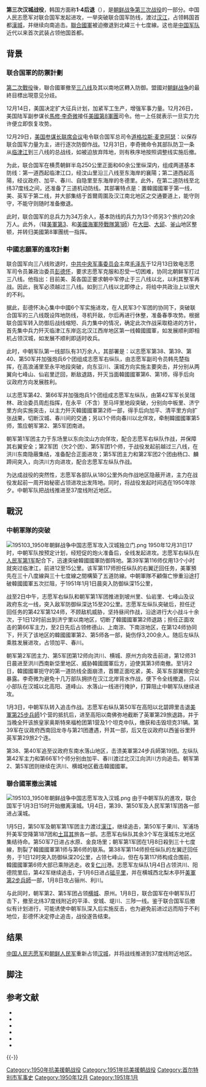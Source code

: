 {{Refimprove|time=2022-01-04T15:05:28+00:00}}
{{Infobox Military Conflict
|conflict=第三次汉城战役
|partof=[[朝鲜战争|朝鲜战争]]
|image=[[File:China_capture_Seoul.jpg|300px]]
|caption=中国人民志愿军慶祝佔領漢城
|date=1950年12月31日－1951年1月8日
|place=[[朝鮮半島|朝鮮半島]]
|result=[[中国人民志愿军|中国人民志愿军]]和[[朝鲜人民军|朝鲜人民军]]重新占领[[汉城|汉城]]
|combatant1={{Flagdeco|United Nations}} '''[[联合国|联合国]]'''<small>（[[联合国军|联合国军]]）</small>
* {{flagcountry|First Republic of Korea|1948}}
* {{flag|United States|1912}}
* {{flag|United Kingdom}}
* {{flag|Australia}}
* {{flag|Thailand}}
|combatant2={{flag|PRC}}<br>{{flag|North Korea}}
|commander1={{Flagdeco|UN}} [[道格拉斯·麦克阿瑟|道格拉斯·麦克阿瑟]]<br>{{Flagdeco|United States|1912}} [[馬修·李奇微|馬修·李奇微]]<br>{{Flagdeco|United States|1912}} [[尼德·阿爾蒙德|尼德·阿爾蒙德]]<br>{{flagdeco|Republic of Korea|1949}} [[白善燁|白善燁]]<br>{{flagdeco|Republic of Korea|1949}} [[張都暎|張都暎]]{{sfn|Chae|Chung|Yang|2001|p=242}}<br>{{Flagdeco|UK}} {{le|巴塞尔·科德|Basil Coad}}{{sfn|Appleman|1990|p=63}}<br>{{Flagdeco|UK}} {{le|托马斯·布罗迪|Thomas Brodie}}<br >{{Flagdeco|Thailand}} Kriengkrai Attanand{{sfn|Ministry of Patriots and Veterans Affairs|2010|p=119}}
|commander2={{flagdeco|PRC}} [[毛泽东|毛泽东]]<br>[[file:Socialist_red_flag.svg|20px]] [[彭德怀|彭德怀]]<br>[[file:Socialist_red_flag.svg|20px]] [[韩先楚|韩先楚]]<br>{{flagdeco|North Korea}} [[李權武|李權武]]
| units1      = ;{{Flagdeco|United States|1912}} [[美國第八軍團|美国第8集团军]]<br />
*{{Flagdeco|United States|1912}} {{tsl|en|I Corps (United States)|美国陆军第1军|第1军}}
**{{flagdeco|Republic of Korea|1949}} [[大韓民國第1步兵師|第1步兵师]]
**{{Flagdeco|United States|1912}} [[美国陆军第25轻步兵师|第25轻步兵师]]
**{{Flagdeco|United Kingdom}} [[英国陆军第27步兵旅|第27步兵旅]]
*{{Flagdeco|United States|1912}} {{tsl|en|IX Corps (United States)|美国陆军第4军|第4军}}
**{{flagdeco|Republic of Korea|1949}} {{tsl|en|6th Infantry Division (South Korea)|大韩民国第6步兵师|第6步兵师}}
**{{Flagdeco|United States|1912}} {{tsl|en|24th Infantry Division (United States)|美国陆军第24步兵旅|第24步兵旅}}
**{{Flagdeco|United Kingdom}} {{tsl|en|29th Infantry Brigade (United Kingdom)|英国陆军第29步兵旅|第29步兵旅}}
**{{Flagdeco|Australia}} {{tsl|en|Royal Australian Regiment|澳大利亚皇家军团}}
**{{Flagdeco|Thailand}} {{tsl|en|21st Infantry Regiment (Thailand)|泰国陆军第21步兵团|第21步兵团}}<ref name=kmpva_thai72>{{harvnb|Ministry of Patriots and Veterans Affairs|2010|p=72}}.</ref>
*{{flagdeco|Republic of Korea|1949}} {{tsl|en|III Corps (South Korea)|大韩民国第3军|第3军}}
**{{flagdeco|Republic of Korea|1949}} {{tsl|en|2nd Infantry Division (South Korea)|大韩民国第2步兵师|第2步兵师}}
**{{flagdeco|Republic of Korea|1949}} {{tsl|en|5th Infantry Division (South Korea)|大韩民国第5步兵师|第5步兵师}}
| units2      = ;[[file:Socialist_red_flag.svg|20px]] [[中国人民志愿军|志愿军第13兵团]]
*[[中国人民解放军陆军第八十二集团军|第38军]]
**[[中国人民解放军陆军合成第一一二旅|第112师]]
**[[中国人民解放军陆军合成第一一三旅|第113师]]
**[[中国人民武装警察部队第一一四师|第114师]]
*[[中国人民解放军陆军第七十九集团军|第39军]]
**[[中国人民解放军陆军合成第一一五旅|第115师]]
**[[中国人民解放军陆军合成第一一六旅|第116师]]
**[[中国人民武装警察部队第一一七师|第117师]]
*[[中国人民解放军陆军第四十集团军|第40军]]
**[[中国人民解放军陆军合成第一一八旅|第118师]]
**[[中国人民解放军陆军合成第一一九旅|第119师]]
**[[中国人民武装警察部队第一二〇师|第120师]]
*[[中国人民解放军陆军第七十四集团军|第42军]]
**[[中国人民解放军陆军合成第一二四旅|第124师]]
**{{tsl|en|125th Division (People's Republic of China)|中国人民解放军陆军第一二五师|第125师}}
**[[中国人民武装警察部队第一二六师|第126师]]
*[[中国人民解放军陆军第五十军|第50军]]
**{{tsl|en|148th Division (People's Republic of China)|中国人民解放军陆军第一四八师|第148师}}
**[[中国人民解放军陆军合成第五十二旅|第149师]]
**{{tsl|en|150th Division (People's Republic of China)|中国人民解放军陆军第一五〇师|第150师}}
*[[中国人民解放军陆军第六十六军|第66军]]
**[[中国人民解放军陆军合成第一九六旅|第196师]]
**{{tsl|en|197th Division (People's Republic of China)|中国人民解放军陆军第一九七师|第197师}}
**{{tsl|en|198th Division (People's Republic of China)|中国人民解放军陆军第一九八师|第198师}}
;{{Flagdeco|North Korea}} [[朝鲜人民军|朝鲜人民军]]
*[[朝鲜人民军第1军|第1军团]]
|strength1={{Flagicon|United States|1912}} 136,525人<br/> {{Flagdeco|United Kingdom}}{{Flagdeco|Australia}} 12,269人<br/> {{Flagdeco|South Korea|1948|size=23px}} 未知
|strength2=约170,000人
|casualties1={{Flagicon|United States|1912}} 481人伤亡{{sfn|Ecker|2005|p=74}}<br> {{Flagdeco|United Kingdom}} 300人伤亡{{sfn|Appleman|1990|p=71}}<br> {{Flagdeco|Australia}} 9人伤亡{{sfn|Coulthard-Clark|2001|p=262}}
|casualties2={{Flagicon|PRC}} 约5,800人伤亡{{sfn|Zhang|1995|p=132}}<br>{{Flagicon|North Korea}} 约2,700人伤亡{{sfn|Zhang|1995|p=132}}
|}}

'''第三次汉城战役'''，韩国方面称'''1·4后退'''（{{朝|汉=1·4 後退|谚=1·4 후퇴|名=南}}），是[[朝鲜战争|朝鲜战争]][[抗美援朝第三次战役|第三次战役]]的一部分。中国人民志愿军对联合国军发起进攻，一举突破联合国军防线，渡过[[漢江_(韓國)|汉江]]，占领韩国首都[[首爾|漢城]]，并继续向南追击。[[聯合國軍|聯合國軍]]被迫撤退到北緯三十七度線。这也是[[中国军事|中国军队]]近代以来首次武装占领他国首都。


==背景==
===联合国軍的防禦計劃===
[[抗美援朝第三次戰役|第二次戰役]]後，聯合國軍撤至[[三八线|三八线]]及其以南地区轉入防御。盟國对[[朝鲜战争|朝鲜战争]]的最終目標出現意见分歧。

12月14日，美国决定扩大征兵计划，加紧军工生产，增强军事力量。12月26日，美国陆军副参谋长[[馬修·李奇微|馬修·李奇微]]接任[[美國第8軍團|美國第8軍團]]司令。他一上任就表示一旦实力允许便立即恢复攻势。

12月29日，[[美国参谋长联席会议|美国参谋长联席会议]]电令联合国军总司令[[道格拉斯·麦克阿瑟|道格拉斯·麦克阿瑟]]：以保存联合国军力量为主，进行逐次防御作战。12月31日，李奇微命令其部队防卫一条从[[临津江|临津江]]到三八线的总战线，如被迫放弃阵地，则有秩序地按照调整线实施后撤。

为此，联合国军在横贯朝鲜半岛250公里正面和60余公里纵深内，组成两道基本防线：第一道西起临津江口，经汶山里沿三八线至东海岸的襄陽；第二道西起高陽，经议政府、加平、春川、自隐里至东海岸的冬德里。此外，在第二道防线至北纬37度线之间，还准备了三道机动防线。其部署特点是：置韓國國軍于第一线，美、英军于第二线，并大部集结于首爾周圍及汉江南北地区之交通要道上，能守则守，不能守则随时准备撤退。

此时，联合国军的总兵力为34万余人，基本防线的兵力为13个师另3个旅约20余万人。此外，{{Link-en|美國第10軍|X Corps (United States)}}（辖[[美軍第3步兵師|美軍第3]]、{{Link-en|美軍第7步兵師|7th Infantry Division (United States)|第7步兵師}}和[[美國海軍陸戰隊第1師|美國海軍陸戰隊第1師]]）在[[大田|大田]]、[[大邱|大邱]]、[[釜山|釜山]]地区整顿，并转归美國第8軍團统一指挥。

===中國志願軍的進攻計劃===
联合国军向三八线败退时，[[中共中央军事委员会|中共中央军事委员会]]主席[[毛泽东|毛泽东]]于12月13日致电志愿军司令员兼政治委员[[彭德怀|彭德怀]]，要求志愿军克服和忍受一切困难，协同北朝鲜军打过三八线。他指出：目前美、英各国正要求朝中军停止于三八线以北，以利其整军再战。因此，我军必须越过三八线。如到三八线以北即停止，将给中共政治上以很大的不利。

据此，彭德怀决心集中中國6个军实施进攻，在人民军3个军团的协同下，突破联合国军的三八线既设阵地防线，寻机歼敌，尔后再进行休整，准备春季攻势。根据联合国军转入防御后战线缩短、兵力集中的情况，确定此次作战采取稳进的方针，首先集中兵力歼灭临津江东岸迄北汉江西岸地区第一线韓國國軍，如发展顺利即相机占领汉城，如发展不顺利即适时收兵。

此时，中朝军队第一线部队有31万余人，其部署是：以志愿军第38、第39、第40、第50军并加强炮兵6个团组成志愿军右纵队，由志愿军副司令员韩先楚指挥，在高浪浦里至永平地段突破，向东豆川、漢城方向实施主要突击，并分别从两翼向七峰山、仙岩里迂回，断敌退路，歼灭当面韓國國軍第6、第1师，得手后向议政府方向发展胜利。

以志愿军第42、第66军并加强炮兵1个团组成志愿军左纵队，由第42军军长吴瑞林、政治委员周彪指挥，在永平（不含）至马坪里地段突破，分别向中板里、济宁里方向实施突击，以主力歼灭韓國國軍第2师一部，得手后向加平、清平里方向扩张战果，切断汉城、春川间的交通；另以1个师向春川以北佯攻，牵制韓國國軍第5师，策应朝军第2、第5军团南进。

朝军第1军团主力于东场里以东向汶山方向佯攻，配合志愿军右纵队作战，并保障其右翼安全；第2军团（欠2个团）、第5军团1个师，于战役发起前越过三八线，在洪川东南隐蔽集结，准备配合正面进攻；第5军团主力和第2军团2个团由杨口、麟蹄间突入，向洪川方向进攻，配合志愿军左纵队作战。

为达成战役的突然性，志愿军各部队从180公里外向作战地区隐蔽开进，主力在战役发起前一周开始秘密占领进攻出发阵地。同时，将战役发起时间选在1950年除夕。中朝军队把战线推进至37度线附近地区。

==戰況==
===中朝軍隊的突破===
[[File:195103_1950年朝鲜战争中国志愿军攻入汉城独立门.png|thumb]]
1950年12月31日17时，中朝军队按预定计划，经短促的炮火准备后，全线发起进攻。志愿军右纵队在[[朝鲜人民军第1军|人民军第1军]]配合下，迅速突破韓國國軍防御阵地。第39军第116师仅用13个小时就突过临津江，前进12至15公里。该军第117师担任纵队的右翼迂回任务，美軍預先在三十八度線與三十七度線之間構築了五道防線。中朝軍隊不顧傷亡慘重沿途打破韓國國軍五次拦阻，于1951年1月1日晨突入防御纵深15公里， 

战至2日中午，志愿军右纵队和朝军第1军团推进到坡州里、仙岩里、七峰山及议政府东北一线，突入敌军防御纵深达15至20公里。志愿军左纵队突破后，担任迂回任务的第42军第124师，不顾敌机威胁，坚持昼间作战，沿途进行大小战斗十余次，于1日12时前出到济宁里以南地区，切断了韓國國軍第2师退路；担任正面攻击的第66军主力，至2日先后占领修德山、上南淙、下南淙地区，在第124师协同下，歼灭了该地区的韓國國軍第2、第5师各一部，毙伤俘3,200余人。随后左纵队乘胜发展进攻，占领加平、春川。

朝军第2军团主力、第5军团第12师向洪川、横城、原州方向攻击前进，第12师31日晨进至洪川西南新垈里地区、威胁韓國國軍后方，迫使其第3师南撤。至1月2日，韓國國軍扼守的第一道防线全面崩溃，首爾正面吃紧，美、英军东部翼侧完全暴露。李奇微为避免十几万部队拥挤在汉江北岸背水作战，便下令全线撤退，只以小部队在汉城以北高阳、道峰山、水落山一线进行掩护，打算阻止中朝军队继续进攻。

1月3日，中朝军队转入追击作战。志愿军右纵队第50军在高阳以北碧蹄里击退[[美軍第25步兵師|美軍第25步兵師]]1个营的抵抗后，进至高阳以南佛弥地截断了英軍第29旅退路，并于当晚全歼该旅皇家奥斯特來福枪团第1营及1个坦克中队，缴获和击毁坦克31辆。第39军在议政府西南回龙寺与{{Link-en|美軍第24步兵師|24th Infantry Division (United States)}}第21团遭遇，歼其一部，后又在议政府以西釜谷里歼英军第29旅2个连。

第38、第40军追至议政府东南水落山地区，击溃美軍第24步兵師第19团。左纵队第42军主力和第66军1个师分别由加平、春川渡过北汉江向洪川方向追击。朝军第2、第5军团则继续在洪川、横城地区截击韓國國軍。

===聯合國軍撤出漢城===
[[File:195103_1950年朝鲜战争中国志愿军攻入汉城.png|thumb]]
由于中朝军队的進攻，联合国军于1月3日15时开始撤离漢城。1月4日，第39、第50军及人民军第1军团各一部进占漢城。

1月5日，第50军及朝军第1军团主力渡过[[漢江_(韓國)|漢江]]，继续追击，第50军于果川、军浦场歼美军空降第187团和[[土耳其|土耳其]]旅各一部。志愿军右纵队其余3个军在漢城东北地区集结待命。第50军7日进占水原、金良场里；朝军第1军团在1月8日殺到三十七度線，割裂了韓國國軍第1师与第6师的联系。第38军第114师担任纵队的左翼迂回任务，于1日12时突入防御纵深20公里，占领七峰山，但在与第117师构成合围前，韓國國軍第6师大部已乘隙逃走。收复[[仁川|仁川]]港。志愿军左纵队1月4日占领洪川、阳德院里后，第42军继续追击，于1月6日进占[[砥平里|砥平里]]，并在横城西北梨木亭歼[[美軍第2步兵師|美軍第2步兵師]]一部，1月8日攻占骊州、利川。

与此同时，朝军第2、第5军团占领[[横城|横城]]、原州。1月8日，联合国军在中朝军队打击下，撤至北纬37度线附近的平泽、安城、堤川、三陟一线。鉴于联合国军后撤似有计划进行，可能诱使中朝军队深入后实施反击，也为避免前进过远而陷于不利地位，彭德怀决定停止追击，战役遂告结束。

==结果==
[[中国人民志愿军|中国人民志愿军]]和[[朝鲜人民军|朝鲜人民军]]重新占领[[汉城|汉城]]，并将战线推进到37度线附近地区。

== 脚注 ==
{{Reflist}}
==参考文献==
*{{cite book
 |last         = Ministry of Patriots and Veterans Affairs
 |author-link  = 國家報勳處
 |year         = 2010
 |title        = The Eternal Partnership: Thailand and Korea - A History of the Participation of the Thai Forces in the Korean War
 |url          = http://english.mpva.go.kr/upload/Contents/2010thailand.pdf
 |publisher    = Ministry of Patriots and Veterans Affairs
 |location     = Sejong City, South Korea
 |access-date  = 2014-08-22
 |ref          = harv
 |archive-date = 2014-08-26
 |archive-url  = https://web.archive.org/web/20140826120037/http://english.mpva.go.kr/upload/Contents/2010thailand.pdf
 |dead-url     = no
}}
*{{cite book
| last      = Coulthard-Clark
| first     = Chris
| year      = 2001
| title     = The Encyclopaedia of Australia's Battles
| publisher = Allen and Unwin
| location  = St Leonards
| isbn      = 1-86508-634-7
| ref      = harv
}}
*{{cite book
| last1          = Chae
| first1         = Han Kook
| last2         = Chung
| first2        = Suk Kyun
| last3         = Yang
| first3        = Yong Cho
| editor-last   = Yang
| editor-first  = Hee Wan
| editor2-last  = Lim
| editor2-first = Won Hyok
| editor3-last  = Sims
| editor3-first = Thomas Lee
| editor4-last  = Sims
| editor4-first = Laura Marie
| editor5-last  = Kim
| editor5-first = Chong Gu
| editor6-last  = Millett
| editor6-first = Allan R.
| volume        = Volume II
| year          = 2001
| title         = The Korean War
| publisher     = University of Nebraska Press
| location      = Lincoln, NE
| isbn          = 978-0-8032-7795-3
| ref      = harv
}}
*{{cite book
| last      = Appleman
| first     = Roy
| year      = 1990
| title     = Ridgway Duels for Korea
| publisher = Texas A and M University Military History Series
| volume    = 18
| location  = College Station, Texas
| isbn      = 0-89096-432-7
| ref      = harv
}}
*{{cite book
| last      = Ecker
| first     = Richard E.
| year      = 2005
| title     = Korean Battle Chronology: Unit-by-Unit United States Casualty Figures and Medal of Honor Citations
| url      = https://archive.org/details/koreanbattlechro0000ecke
| publisher = McFarland
| location  = Jefferson, North Carolina
| isbn      = 0-7864-1980-6
| ref     = harv
}}
*{{cite book
| last      = Zhang
| first     = Shu Guang
| year      = 1995
| title     = Mao's Military Romanticism: China and the Korean War, 1950–1953
| publisher = University Press of Kansas
| location  = Lawrence, Kansas
| isbn      = 0-7006-0723-4
| ref     = harv
}}
{{-}}
{{朝鲜战争}}

[[Category:1950年抗美援朝战役|Category:1950年抗美援朝战役]]
[[Category:1951年抗美援朝战役|Category:1951年抗美援朝战役]]
[[Category:首尔特别市军事史|Category:首尔特别市军事史]]
[[Category:1950年12月|Category:1950年12月]]
[[Category:1951年1月|Category:1951年1月]]